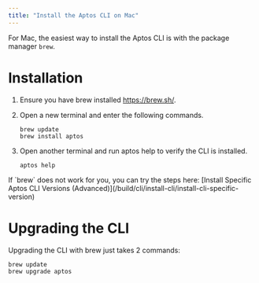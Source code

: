 ```yaml
---
title: "Install the Aptos CLI on Mac"
---
```









For Mac, the easiest way to install the Aptos CLI is with the package manager `brew`.

# Installation



<Steps>

1. Ensure you have brew installed https://brew.sh/.

2. Open a new terminal and enter the following commands.

   ```shellscript filename="Terminal"
   brew update
   brew install aptos
   ```

3. Open another terminal and run aptos help to verify the CLI is installed.

   ```shellscript filename="Terminal"
   aptos help
   ```

</Steps>



<Aside type="caution">
  If `brew` does not work for you, you can try the steps here: [Install Specific Aptos CLI Versions (Advanced)](/build/cli/install-cli/install-cli-specific-version)
</Aside>

# Upgrading the CLI

Upgrading the CLI with brew just takes 2 commands:

```shellscript filename="Terminal"
brew update
brew upgrade aptos
```
